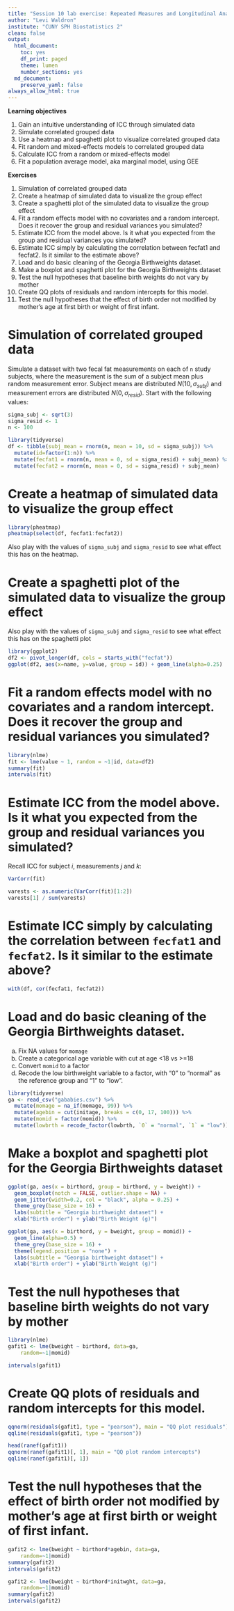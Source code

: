 ```yaml
---
title: "Session 10 lab exercise: Repeated Measures and Longitudinal Analysis II"
author: "Levi Waldron"
institute: "CUNY SPH Biostatistics 2"
clean: false
output:
  html_document:
    toc: yes
    df_print: paged
    theme: lumen
    number_sections: yes
  md_document:
    preserve_yaml: false
always_allow_html: true
---
```


**Learning objectives**

1. Gain an intuitive understanding of ICC through simulated data
2. Simulate correlated grouped data
3. Use a heatmap and spaghetti plot to visualize correlated grouped data
4. Fit random and mixed-effects models to correlated grouped data
5. Calculate ICC from a random or mixed-effects model
6. Fit a population average model, aka marginal model, using GEE

**Exercises**

1. Simulation of correlated grouped data
2. Create a heatmap of simulated data to visualize the group effect
3. Create a spaghetti plot of the simulated data to visualize the group effect
4. Fit a random effects model with no covariates and a random intercept. Does it recover the group and residual variances you simulated?
5. Estimate ICC from the model above. Is it what you expected from the group and residual variances you simulated?
6. Estimate ICC simply by calculating the correlation between fecfat1 and fecfat2. Is it similar to the estimate above?
7. Load and do basic cleaning of the Georgia Birthweights dataset.
8. Make a boxplot and spaghetti plot for the Georgia Birthweights dataset
9. Test the null hypotheses that baseline birth weights do not vary by mother
10. Create QQ plots of residuals and random intercepts for this model.
11. Test the null hypotheses that the effect of birth order not modified by mother’s age at first birth or weight of first infant.

# Simulation of correlated grouped data

Simulate a dataset with two fecal fat measurements on each of `n` study subjects, where the measurement is the sum of a subject mean plus random measurement error. Subject means are distributed $N(10, \sigma_{subj})$ and measurement errors are distributed $N(0, \sigma_{resid})$. Start with the following values:
```r
sigma_subj <- sqrt(3)
sigma_resid <- 1
n <- 100
```

```r
library(tidyverse)
df <- tibble(subj_mean = rnorm(n, mean = 10, sd = sigma_subj)) %>%
  mutate(id=factor(1:n)) %>%
  mutate(fecfat1 = rnorm(n, mean = 0, sd = sigma_resid) + subj_mean) %>%
  mutate(fecfat2 = rnorm(n, mean = 0, sd = sigma_resid) + subj_mean)
```

# Create a heatmap of simulated data to visualize the group effect

```r
library(pheatmap)
pheatmap(select(df, fecfat1:fecfat2))
```

Also play with the values of `sigma_subj` and `sigma_resid` to see what effect this has on the heatmap.

# Create a spaghetti plot of the simulated data to visualize the group effect

Also play with the values of `sigma_subj` and `sigma_resid` to see what effect this has on the spaghetti plot

```r
library(ggplot2)
df2 <- pivot_longer(df, cols = starts_with("fecfat"))
ggplot(df2, aes(x=name, y=value, group = id)) + geom_line(alpha=0.25)
```

# Fit a random effects model with no covariates and a random intercept. Does it recover the group and residual variances you simulated?

```r
library(nlme)
fit <- lme(value ~ 1, random = ~1|id, data=df2)
summary(fit)
intervals(fit)
```

# Estimate ICC from the model above. Is it what you expected from the group and residual variances you simulated?

Recall ICC for subject $i$, measurements $j$ and $k$:
\begin{equation*}
\begin{aligned}
ICC & = corr(x_{ij}, x_{ik}) \\
    & = \frac{\sigma_{subj}^2}{\sigma_{subj}^2 + \sigma_{\epsilon}^2} \\
    & = \frac{\tau_{00}^2}{\tau_{00}^2 + \sigma_\epsilon^2}
\end{aligned}
\end{equation*}

```r
VarCorr(fit)
```

```r
varests <- as.numeric(VarCorr(fit)[1:2])
varests[1] / sum(varests)
```

# Estimate ICC simply by calculating the correlation between `fecfat1` and `fecfat2`. Is it similar to the estimate above?

```r
with(df, cor(fecfat1, fecfat2))
```

# Load and do basic cleaning of the Georgia Birthweights dataset. 

a. Fix NA values for `momage`
b. Create a categorical age variable with cut at age <18 vs >=18
c. Convert `momid` to a factor
d. Recode the low birthweight variable to a factor, with "0" to "normal" as the reference group and "1" to "low".

```r
library(tidyverse)
ga <- read_csv("gababies.csv") %>%
  mutate(momage = na_if(momage, 99)) %>%
  mutate(agebin = cut(initage, breaks = c(0, 17, 100))) %>%
  mutate(momid = factor(momid)) %>%
  mutate(lowbrth = recode_factor(lowbrth, `0` = "normal", `1` = "low"))
```

# Make a boxplot and spaghetti plot for the Georgia Birthweights dataset

```r
ggplot(ga, aes(x = birthord, group = birthord, y = bweight)) +
  geom_boxplot(notch = FALSE, outlier.shape = NA) +
  geom_jitter(width=0.2, col = "black", alpha = 0.25) +
  theme_grey(base_size = 16) + 
  labs(subtitle = "Georgia birthweight dataset") +
  xlab("Birth order") + ylab("Birth Weight (g)")
```

```r
ggplot(ga, aes(x = birthord, y = bweight, group = momid)) +
  geom_line(alpha=0.5) +
  theme_grey(base_size = 16) + 
  theme(legend.position = "none") +
  labs(subtitle = "Georgia birthweight dataset") +
  xlab("Birth order") + ylab("Birth Weight (g)")
```

# Test the null hypotheses that baseline birth weights do not vary by mother

```r
library(nlme)
gafit1 <- lme(bweight ~ birthord, data=ga, 
    random=~1|momid)
```

```r
intervals(gafit1)
```

# Create QQ plots of residuals and random intercepts for this model.

```r
qqnorm(residuals(gafit1, type = "pearson"), main = "QQ plot residuals")
qqline(residuals(gafit1, type = "pearson"))
```

```r
head(ranef(gafit1))
qqnorm(ranef(gafit1)[, 1], main = "QQ plot random intercepts")
qqline(ranef(gafit1)[, 1])
```

# Test the null hypotheses that the effect of birth order not modified by mother's age at first birth or weight of first infant.


```r
gafit2 <- lme(bweight ~ birthord*agebin, data=ga, 
    random=~1|momid)
summary(gafit2)
intervals(gafit2)
```

```r
gafit2 <- lme(bweight ~ birthord*initwght, data=ga, 
    random=~1|momid)
summary(gafit2)
intervals(gafit2)
```
